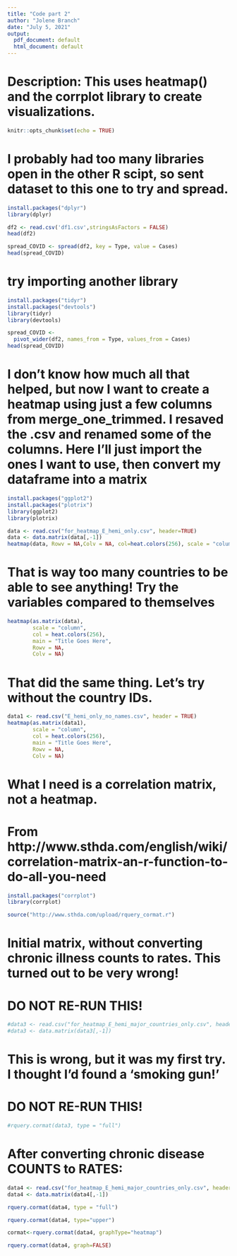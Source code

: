 ---
title: "Code part 2"
author: "Jolene Branch"
date: "July 5, 2021"
output:
  pdf_document: default
  html_document: default
---
# Description: This uses heatmap() and the corrplot library to create visualizations.
```{r setup, include=FALSE}
knitr::opts_chunk$set(echo = TRUE)
```

# I probably had too many libraries open in the other R scipt, so sent dataset to this one to try and spread.
```{r}
install.packages("dplyr")
library(dplyr)
```

```{r import df1, rename it df2}
df2 <- read.csv('df1.csv',stringsAsFactors = FALSE)
head(df2)
```

```{r spread df2}
spread_COVID <- spread(df2, key = Type, value = Cases)
head(spread_COVID)
```

# try importing another library
```{r}
install.packages("tidyr")
install.packages("devtools")
library(tidyr)
library(devtools)

```

```{r}
spread_COVID <-
  pivot_wider(df2, names_from = Type, values_from = Cases)
head(spread_COVID)
```

# I don't know how much all that helped, but now I want to create a heatmap using just a few columns from merge_one_trimmed.  I resaved the .csv and renamed some of the columns.  Here I'll just import the ones I want to use, then convert my dataframe into a matrix

```{r}
install.packages("ggplot2")
install.packages("plotrix")
library(ggplot2)
library(plotrix)
```

```{r import .csv file}
data <- read.csv("for_heatmap_E_hemi_only.csv", header=TRUE)
data <- data.matrix(data[,-1])
heatmap(data, Rowv = NA,Colv = NA, col=heat.colors(256), scale = "column")
```

# That is way too many countries to be able to see anything! Try the variables compared to themselves
```{r}
heatmap(as.matrix(data),
        scale = "column",
        col = heat.colors(256),
        main = "Title Goes Here",
        Rowv = NA,
        Colv = NA)
```

# That did the same thing.  Let's try without the country IDs.
```{r}
data1 <- read.csv("E_hemi_only_no_names.csv", header = TRUE)
heatmap(as.matrix(data1),
        scale = "column",
        col = heat.colors(256),
        main = "Title Goes Here",
        Rowv = NA,
        Colv = NA)
```

# What I need is a correlation matrix, not a heatmap. 

# From http://www.sthda.com/english/wiki/correlation-matrix-an-r-function-to-do-all-you-need
```{r}
install.packages("corrplot")
library(corrplot)

```

```{r the code for this}
source("http://www.sthda.com/upload/rquery_cormat.r")
```

# Initial matrix, without converting chronic illness counts to rates.  This turned out to be very wrong!
# DO NOT RE-RUN THIS!
```{r pull into matrix}
#data3 <- read.csv("for_heatmap_E_hemi_major_countries_only.csv", header=TRUE)
#data3 <- data.matrix(data3[,-1])
```

# This is wrong, but it was my first try.  I thought I'd found a 'smoking gun!'
# DO NOT RE-RUN THIS!
```{r follow how website did it}
#rquery.cormat(data3, type = "full")
```

# After converting chronic disease COUNTS to RATES:
```{r pull into matrix, corrected death rate}
data4 <- read.csv("for_heatmap_E_hemi_major_countries_only.csv", header=TRUE)
data4 <- data.matrix(data4[,-1])
```

```{r follow how website did it, corrected death rate}
rquery.cormat(data4, type = "full")
```

```{r half a matrix}
rquery.cormat(data4, type="upper")
```


```{r heatmap}
cormat<-rquery.cormat(data4, graphType="heatmap")
```

```{r correlation matrix without the graph}
rquery.cormat(data4, graph=FALSE)
```

